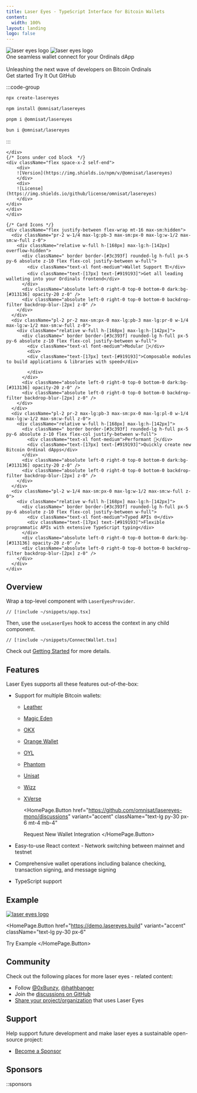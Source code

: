 ```yaml
---
title: Laser Eyes · TypeScript Interface for Bitcoin Wallets
content:
  width: 100%
layout: landing
logo: false
---
```



<div className="absolute w-full top-0 left-0 h-[800px] bg-[url('/colosseum-light.svg')] dark:bg-[url('/modified_pattern.svg')] opacity-30">
  <div className="absolute inset-0 bg-gradient-to-t z-0 from-[#232225] via-transparent to-transparent opacity-100" />
</div>

<div className={"relative"}>

<div className="max-w-[1120px] z-0 mx-auto vp-doc relative px-[24px] mb-[96px] mt-[32px] md:px-0 md:mb-[64px]">
  <div className="pt-[48px] max-sm:pt-0">
    <div className="max-sm:px-0 flex justify-between z-0 max-md:justify-center">
      <div className="space-y-8 max-w-[500px] flex flex-col items-start max-md:items-center">
        <img className="h-[72px] hidden max-sm:h-[60px]" src="LogoLight.svg" alt="laser eyes logo" />
        <img className="h-[72px]  dark:block max-sm:h-[60px]" src="LogoDark.svg" alt="laser eyes logo" />
        <div className="font-regular text-[24px] max-sm:text-[18px] text-[#919193] max-md:text-center">One seamless <span className=" dark:text-white">wallet connect</span> for your Ordinals dApp<br/> <br/> <span className=" dark:text-white">Unleashing</span> the next wave of <span className=" dark:text-white">developers</span> on Bitcoin Ordinals</div>
        <div className="flex justify-center space-x-2">
          <HomePage.Button href="/docs/getting-started" variant="accent">Get started</HomePage.Button>
          <HomePage.Button href="https://demo.lasereyes.build">Try It Out</HomePage.Button>
          <HomePage.Button href="https://github.com/omnisat/lasereyes">GitHub</HomePage.Button>
        </div>
      </div>
      <div className="flex flex-col justify-between w-[440px] max-lg:w-[300px] max-md:hidden">
        <div id="" className=" mt-32">

:::code-group

```bash [yarn]
npx create-lasereyes
```

```bash [npm]
npm install @omnisat/lasereyes
```

```bash [pnpm]
pnpm i @omnisat/lasereyes
```

```bash [bun]
bun i @omnisat/lasereyes
```

:::

    </div>
    {/* Icons under cod block  */}
    <div className="flex space-x-2 self-end">
        <div>
        ![Version](https://img.shields.io/npm/v/@omnisat/lasereyes)
        </div>
        <div>
        ![License](https://img.shields.io/github/license/omnisat/lasereyes)
        </div>
    </div>
    </div>
    </div>

    {/* Card Icons */}
    <div className="flex justify-between flex-wrap mt-16 max-sm:hidden">
      <div className="pr-2 w-1/4 max-lg:pb-3 max-sm:px-0 max-lg:w-1/2 max-sm:w-full z-0">
        <div className="relative w-full h-[168px] max-lg:h-[142px] overflow-hidden">
          <div className=" border border-[#3c393f] rounded-lg h-full px-5 py-6 absolute z-10 flex flex-col justify-between w-full">
            <div className="text-xl font-medium">Wallet Support 🏗️</div>
            <div className="text-[17px] text-[#919193]">Get all leading walleting into your Ordinals frontend</div>
          </div>
          <div className="absolute left-0 right-0 top-0 bottom-0 dark:bg-[#313136] opacity-20 z-0" />
          <div className="absolute left-0 right-0 top-0 bottom-0 backdrop-filter backdrop-blur-[2px] z-0" />
        </div>
      </div>
      <div className="pl-2 pr-2 max-sm:px-0 max-lg:pb-3 max-lg:pr-0 w-1/4 max-lg:w-1/2 max-sm:w-full z-0">
        <div className="relative w-full h-[168px] max-lg:h-[142px]">
          <div className=" border border-[#3c393f] rounded-lg h-full px-5 py-6 absolute z-10 flex flex-col justify-between w-full">
            <div className="text-xl font-medium">Modular 🧩</div>
            <div>
            <div className="text-[17px] text-[#919193]">Composable modules to build applications & libraries with speed</div>

            </div>
          </div>
          <div className="absolute left-0 right-0 top-0 bottom-0 dark:bg-[#313136] opacity-20 z-0" />
          <div className="absolute left-0 right-0 top-0 bottom-0 backdrop-filter backdrop-blur-[2px] z-0" />
        </div>
      </div>
      <div className="pl-2 pr-2 max-lg:pb-3 max-sm:px-0 max-lg:pl-0 w-1/4 max-lg:w-1/2 max-sm:w-full z-0">
        <div className="relative w-full h-[168px] max-lg:h-[142px]">
          <div className=" border border-[#3c393f] rounded-lg h-full px-5 py-6 absolute z-10 flex flex-col justify-between w-full">
            <div className="text-xl font-medium">Performant 🚀</div>
            <div className="text-[17px] text-[#919193]">Quickly create new Bitcoin Ordinal dApps</div>
          </div>
          <div className="absolute left-0 right-0 top-0 bottom-0 dark:bg-[#313136] opacity-20 z-0" />
          <div className="absolute left-0 right-0 top-0 bottom-0 backdrop-filter backdrop-blur-[2px] z-0" />
        </div>
      </div>
      <div className="pl-2 w-1/4 max-sm:px-0 max-lg:w-1/2 max-sm:w-full z-0">
        <div className="relative w-full h-[168px] max-lg:h-[142px]">
          <div className=" border border-[#3c393f] rounded-lg h-full px-5 py-6 absolute z-10 flex flex-col justify-between w-full">
            <div className="text-xl font-medium">Typed APIs 🌐</div>
            <div className="text-[17px] text-[#919193]">Flexible programmatic APIs with extensive TypeScript typing</div>
          </div>
          <div className="absolute left-0 right-0 top-0 bottom-0 dark:bg-[#313136] opacity-20 z-0" />
          <div className="absolute left-0 right-0 top-0 bottom-0 backdrop-filter backdrop-blur-[2px] z-0" />
        </div>
      </div>
    </div>

  </div>
</div>

<article className="vocs_Content max-w-3xl mt-[-80px] mx-auto z-50 ">

#

# Overview

Wrap a top-level component with `LaserEyesProvider`.

```tsx
// [!include ~/snippets/app.tsx]
```

Then, use the `useLaserEyes` hook to access the context in any child component.

```tsx
// [!include ~/snippets/ConnectWallet.tsx]
```

Check out [Getting Started](docs/getting-started) for more details.

# Features

Laser Eyes supports all these features out-of-the-box:

- Support for multiple Bitcoin wallets:

  - [Leather](https://leather.io)
  - [Magic Eden](https://wallet.magiceden.io/)
  - [OKX](https://www.okx.com/web3)
  - [Orange Wallet](https://www.orangecrypto.com/)
  - [OYL](https://www.oyl.io/)
  - [Phantom](https://phantom.app/)
  - [Unisat](https://unisat.io)
  - [Wizz](https://wizzwallet.io/)
  - [XVerse](https://www.xverse.app/)

    <HomePage.Button
      href="https://github.com/omnisat/lasereyes-mono/discussions"
      variant="accent"
      className="text-lg py-30 px-6 mt-4 mb-4"
    >
      Request New Wallet Integration
    </HomePage.Button>

- Easy-to-use React context - Network switching between mainnet and testnet
- Comprehensive wallet operations including balance checking, transaction signing, and message signing
- TypeScript support

# Example

<div className="flex justify-between">
  <a
    href="https://demo.lasereyes.build/"
    target="_blank"
    rel="noopener noreferrer"
  >
    <img className="h-full" src="examplefile.png" alt="laser eyes logo" />
  </a>
</div>

<HomePage.Button
  href="https://demo.lasereyes.build"
  variant="accent"
  className="text-lg py-30 px-6"
>
  Try Example
</HomePage.Button>

# Community

Check out the following places for more laser eyes - related content:

- Follow [@0xBunzy](https://twitter.com/0xBunzy), [@hathbanger](https://twitter.com/hathbanger)
- Join the [discussions on GitHub](https://github.com/omnisat/lasereyes-mono/discussions)
- [Share your project/organization](https://github.com/omnisat/lasereyes-mono/discussions) that uses Laser Eyes

# Support

Help support future development and make laser eyes a sustainable open-source project:

- [Become a Sponsor](https://github.com/sponsors/omnisat/)

# Sponsors

::sponsors

</article>
</div>
